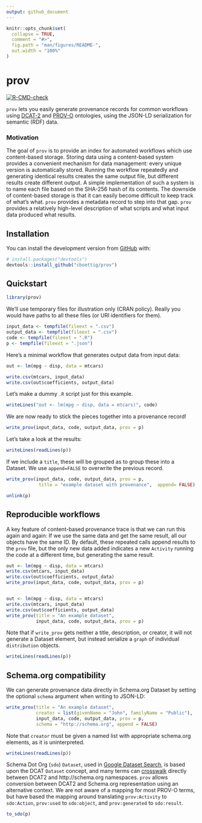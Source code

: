 ```yaml
---
output: github_document
---
```


<!-- README.md is generated from README.Rmd. Please edit that file -->

```r
knitr::opts_chunk$set(
  collapse = TRUE,
  comment = "#>",
  fig.path = "man/figures/README-",
  out.width = "100%"
)
```

# prov

<!-- badges: start -->
[![R-CMD-check](https://github.com/cboettig/prov/workflows/R-CMD-check/badge.svg)](https://github.com/cboettig/prov/actions)
<!-- badges: end -->


`prov` lets you easily generate provenance records for common workflows using [DCAT-2](https://www.w3.org/TR/vocab-dcat-2/) and [PROV-O](https://www.w3.org/TR/prov-o/) ontologies, using the JSON-LD serialization for semantic (RDF) data.   

### Motivation

The goal of `prov` is to provide an index for automated workflows which use content-based storage. Storing data using a content-based system provides a convenient mechanism for data management: every unique version is automatically stored. Running the workflow repeatedly and generating identical results creates the same output file, but different results create different output.  A simple implementation of such a system is to name each file based on the SHA-256 hash of its contents.  The downside of content-based storage is that it can easily become difficult to keep track of what's what. `prov` provides a metadata record to step into that gap.  `prov` provides a relatively high-level description of what scripts and what input data produced what results.  




## Installation

You can install the development version from [GitHub](https://github.com/) with:

``` r
# install.packages("devtools")
devtools::install_github("cboettig/prov")
```
## Quickstart


```r
library(prov)
```

We'll use temporary files for illustration only (CRAN policy). 
Really you would have paths to all these files (or URI identifiers for them).

```r
input_data <- tempfile(fileext = ".csv")
output_data <- tempfile(fileext = ".csv")
code <- tempfile(fileext = ".R")
p <- tempfile(fileext = ".json")
```


Here's a minimal workflow that generates output data from input data:

```r
out <- lm(mpg ~ disp, data = mtcars)

write.csv(mtcars, input_data)
write.csv(out$coefficients, output_data)
```

Let's make a dummy `.R` script just for this example.  

```r
writeLines("out <- lm(mpg ~ disp, data = mtcars)", code)
```


We are now ready to stick the pieces together into a provenance record!

```r
write_prov(input_data, code, output_data, prov = p)
```


Let's take a look at the results:

```r
writeLines(readLines(p))
```

If we include a `title`, these will be grouped as  to group these into a Dataset.
We use `append=FALSE` to overwrite the previous record.

```r
write_prov(input_data, code, output_data, prov = p,
            title = "example dataset with provenance",  append= FALSE)
```            


```r
unlink(p)
```


## Reproducible workflows


A key feature of content-based provenance trace is that we can run this again and again:
If we use the same data and get the same result, all our objects have the same ID.  By
default, these repeated calls append results to the `prov` file, but the only new data
added indicates a new `Activity` running the code at a different time, but generating
the same result.  

```r
out <- lm(mpg ~ disp, data = mtcars)
write.csv(mtcars, input_data)
write.csv(out$coefficients, output_data)
write_prov(input_data, code, output_data, prov = p)


out <- lm(mpg ~ disp, data = mtcars)
write.csv(mtcars, input_data)
write.csv(out$coefficients, output_data)
write_prov(title = "An example dataset",
           input_data, code, output_data, prov = p)

```

Note that if `write_prov` gets neither a title, description, or creator, it will not generate a Dataset element, but instead serialize a `graph` of individual `distribution` objects.  

```r
writeLines(readLines(p))
```


## Schema.org compatibility

We can generate provenance data directly in Schema.org Dataset by setting the
optional `schema` argument when writing to JSON-LD:

```r
write_prov(title = "An example dataset",
           creator = list(givenName = "John", familyName = "Public"),
           input_data, code, output_data, prov = p,
           schema = "http://schema.org", append = FALSE)
```


Note that `creator` must be given a named list with appropriate schema.org elements, as it is uninterpreted.  


```r
writeLines(readLines(p))
```





Schema Dot Org (`sdo`) `Dataset`, used in [Google Dataset Search](https://datasetsearch.research.google.com/), is based upon the DCAT `Dataset` concept, and many terms can [crosswalk](https://www.w3.org/TR/vocab-dcat-2/#dcat-sdo) directly between DCAT2 and http://schema.org namespaces.  `prov` allows conversion between DCAT2 and Schema.org representation using an alternative context.  We are not aware of a mapping for most PROV-O terms, but have based the mapping
around translating `prov:Activity` to `sdo:Action`, `prov:used` to `sdo:object`,
and `prov:generated` to `sdo:result`.

```r
to_sdo(p)
```






